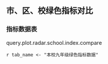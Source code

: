 <!-- chapter radar  -->

## 市、区、校绿色指标对比

<!--  remove radar because some school lack index will cause plot error

### 指标雷达图

plot.radar.school.index.compare

-->

### 指标数据表

query.plot.radar.school.index.compare

`r tab_name <- "本校九年级绿色指标数据" `

\begin{itshape}
\mytable
\begin{longtable}{|p{6cm}|p{2cm}|p{2cm}|p{2cm}|}
\caption{`r tab_name`} \label{tab: `r tab_name`} \\ \hline


 & 本市 & 本区 & 本校 \\ \hline

学业标准达成度
table.school.index.1
\\ \hline

高层次思维能力
table.school.index.2
\\ \hline

个体间均衡度
table.school.index.3
\\ \hline

学生学习动力
table.school.index.4
\\ \hline

学生学业负担与压力
table.school.index.5
\\ \hline

心理健康
table.school.index.6
\\ \hline

学生品德与社会化行为
table.school.index.7
\\ \hline

学生对学校认同度
table.school.index.8
\\ \hline

教师课程领导力
table.school.index.9
\\ \hline


\end{longtable}
\end{itshape}


\begin{table}[H]
\centering

\itshape
\mytable

\begin{tabularx}{\textwidth}{X}
\hline

\makecell[c]{希望此份报告有助于您的教学和管理!}  \\

\makecell[c]{同时祝愿您和贵校的教师工作顺利、身体健康!祝愿贵校的孩子们学习进步、健康成长!} \\

\hline

\end{tabularx}
\end{table}

<!-- end of chapter radar  -->
